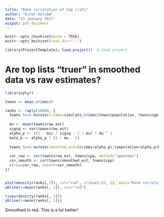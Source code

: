 ```yaml
---
title: "Rank correlation of top lists"
author: "Einar Holsbø"
date: "23 January 2017"
output: pdf_document
---
```

```r
knitr::opts_chunk$set(echo = TRUE)
knitr::opts_knit$set(root.dir="..")
```
```r
library(ProjectTemplate); load.project()  # load project
```

# Are top lists "truer" in smoothed data vs raw estimates?
```r
library(plyr)

towns <- mean_crimes()

ranks <- raply(10000, {
  towns %<>% mutate(crimes=simulate_crimes(towns$population, towns$cpp), raw_est=crimes/population)
  
  mu <- mean(towns$raw_est)
  sigsq <- var(towns$raw_est)
  alpha_p <- ((1 - mu) / sigsq - 1 / mu) * mu ^ 2
  beta_p <- alpha_p * (1 / mu - 1)
  
  towns %<>% mutate(smoothed_est=(crimes+alpha_p)/(population+alpha_p+beta_p))
  
  cor_raw <- cor(towns$raw_est, towns$cpp, method="spearman")
  cor_smooth <- cor(towns$smoothed_est, towns$cpp)
  c(raw=cor_raw, smooth=cor_smooth)
})


plot(density(ranks[,2]), col="red", xlim=c(.95, 1), main="Rank correlation", sub="10 000 simulations")
abline(v=mean(ranks[, 2]), col="red")

lines(density(ranks[, 1]))
abline(v=mean(ranks[, 1]))
```

Smoothed in red. This is a lot better!
